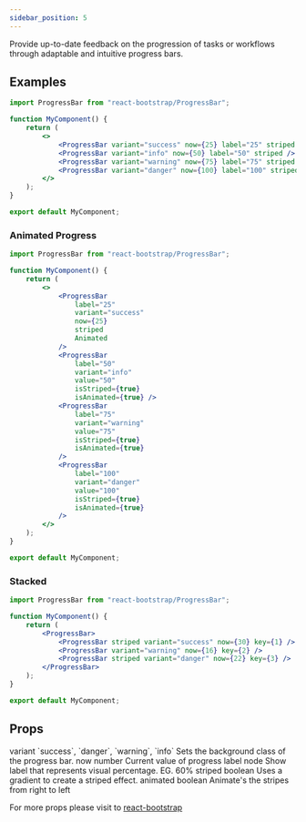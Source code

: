 ```yaml
---
sidebar_position: 5
---
```


Provide up-to-date feedback on the progression of tasks or workflows through adaptable and intuitive progress bars.


## Examples

<CodePreview>
    <div className="d-flex flex-column gap-2">
        <ProgressBar variant="success" now={25} label="25" striped />
        <ProgressBar variant="info" now={50} label="50" striped />
        <ProgressBar variant="warning" now={75} label="75" striped />
        <ProgressBar variant="danger" now={100} label="100" striped />
    </div>
</CodePreview>

```jsx title="Progress Bar"
import ProgressBar from "react-bootstrap/ProgressBar";

function MyComponent() {
    return (
        <>
            <ProgressBar variant="success" now={25} label="25" striped />
            <ProgressBar variant="info" now={50} label="50" striped />
            <ProgressBar variant="warning" now={75} label="75" striped />
            <ProgressBar variant="danger" now={100} label="100" striped />
        </>
    );
}

export default MyComponent;
```

### Animated Progress

<CodePreview>
    <div className="d-flex flex-column gap-2">
        <ProgressBar variant="success" now={25} label="25" striped animated />
        <ProgressBar variant="info" now={50} label="50" striped animated />
        <ProgressBar variant="warning" now={75} label="75" striped animated />
        <ProgressBar variant="danger" now={100} label="100" striped animated />
    </div>
</CodePreview>

```jsx title="Progress Bar"
import ProgressBar from "react-bootstrap/ProgressBar";

function MyComponent() {
    return (
        <>
            <ProgressBar
                label="25"
                variant="success"
                now={25}
                striped
                Animated
            />
            <ProgressBar 
                label="50"
                variant="info"
                value="50"
                isStriped={true}
                isAnimated={true} />
            <ProgressBar
                label="75"
                variant="warning"
                value="75"
                isStriped={true}
                isAnimated={true}
            />
            <ProgressBar
                label="100"
                variant="danger"
                value="100"
                isStriped={true}
                isAnimated={true}
            />
        </>
    );
}

export default MyComponent;
```
### Stacked

<CodePreview>
    <div className="d-flex flex-column gap-2">
          <ProgressBar>
            <ProgressBar striped variant="success" now={30} key={1} />
            <ProgressBar variant="warning" now={16} key={2} />
            <ProgressBar striped variant="danger" now={22} key={3} />
        </ProgressBar>
    </div>
</CodePreview>

```jsx title="Progress Bar"
import ProgressBar from "react-bootstrap/ProgressBar";

function MyComponent() {
    return (
        <ProgressBar>
            <ProgressBar striped variant="success" now={30} key={1} />
            <ProgressBar variant="warning" now={16} key={2} />
            <ProgressBar striped variant="danger" now={22} key={3} />
        </ProgressBar>
    );
}

export default MyComponent;
```

## Props

<FeatureTable>
    <tr>
        <td>variant</td>
        <td>`success`, `danger`, `warning`, `info`</td>
        <td></td>
        <td>Sets the background class of the progress bar.</td>
    </tr>
    <tr>
        <td>now</td>
        <td>number</td>
        <td></td>
        <td>Current value of progress</td>
    </tr>
    <tr>
        <td>label</td>
        <td>node</td>
        <td></td>
        <td>Show label that represents visual percentage. EG. 60%</td>
    </tr>
    <tr>
        <td>striped</td>
        <td>boolean</td>
        <td></td>
        <td>Uses a gradient to create a striped effect.</td>
    </tr>
    <tr>
        <td>animated</td>
        <td>boolean</td>
        <td></td>
        <td>Animate's the stripes from right to left</td>
    </tr>

</FeatureTable>

For more props please visit to <a href="https://react-bootstrap.netlify.app/docs/components/progress/#api" target="_blank">react-bootstrap</a>
